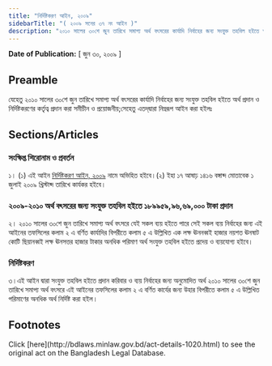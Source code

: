 ```yaml
---
title: "নির্দিষ্টকরণ আইন, ২০০৯"
sidebarTitle: "( ২০০৯ সনের ৩৭ নং আইন )"
description: "২০১০ সালের ৩০শে জুন তারিখে সমাপ্য অর্থ বৎসরের কার্যাদি নির্বাহের জন্য সংযুক্ত তহবিল হইতে অর্থ প্রদান ও নির্দিষ্টকরণের কর্তৃত্ব প্রদানের জন্য প্রণীত আইন।"
---
```


**Date of Publication:** [ জুন ৩০, ২০০৯ ]

## Preamble

যেহেতু ২০১০ সালের ৩০শে জুন তারিখে সমাপ্য অর্থ বৎসরের কার্যাদি নির্বাহের জন্য সংযুক্ত তহবিল হইতে অর্থ প্রদান ও নির্দিষ্টকরণের কর্তৃত্ব প্রদান করা সমীচীন ও প্রয়োজনীয়;সেহেতু এতদ্‌দ্বারা নিম্নরূপ আইন করা হইলঃ

## Sections/Articles

### সংক্ষিপ্ত শিরোনাম ও প্রবর্তন

১। (১) এই আইন [নির্দিষ্টকরণ আইন, ২০০৯](/laws/act-1020 "নির্দিষ্টকরণ আইন, ২০০৯") নামে অভিহিত হইবে।(২) ইহা ১৭ আষাঢ় ১৪১৬ বঙ্গাব্দ মোতাবেক ১ জুলাই ২০০৯ খ্রিস্টাব্দ তারিখে কার্যকর হইবে।

### ২০০৯-২০১০ অর্থ বৎসরের জন্য সংযুক্ত তহবিল হইতে ১৮৯৯৫৯,৯৬,৬৯,০০০ টাকা প্রদান

২। ২০১০ সালের ৩০শে জুন তারিখে সমাপ্য অর্থ বৎসরে যেই সকল ব্যয় হইতে পারে সেই সকল ব্যয় নির্বাহের জন্য এই আইনের তফসিলের কলাম ২ এ বর্ণিত কার্যাদির বিপরীতে কলাম ৫ এ উল্লিখিত এক লক্ষ ঊননব্বই হাজার নয়শত ঊনষাট কোটি ছিয়ানব্বই লক্ষ ঊনসত্তর হাজার টাকার অনধিক পরিমাণ অর্থ সংযুক্ত তহবিল হইতে প্রদেয় ও ব্যয়যোগ্য হইবে।

### নির্দিষ্টকরণ

৩।এই আইন দ্বারা সংযুক্ত তহবিল হইতে প্রদান করিবার ও ব্যয় নির্বাহের জন্য অনুমোদিত অর্থ ২০১০ সালের ৩০শে জুন তারিখে সমাপ্য অর্থ বৎসরে এই আইনের তফসিলের কলাম ২ এ বর্ণিত কার্যের জন্য উহার বিপরীতে কলাম ৫ এ উল্লিখিত পরিমাণের অনধিক অর্থ নির্দিষ্ট করা হইল।

## Footnotes

<Note>
  Click [here](http://bdlaws.minlaw.gov.bd/act-details-1020.html) to see the original act on the Bangladesh Legal Database.
</Note>
